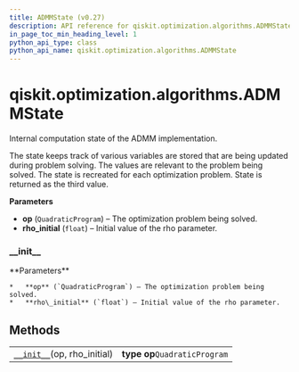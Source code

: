 ```yaml
---
title: ADMMState (v0.27)
description: API reference for qiskit.optimization.algorithms.ADMMState in qiskit v0.27
in_page_toc_min_heading_level: 1
python_api_type: class
python_api_name: qiskit.optimization.algorithms.ADMMState
---
```


<span id="qiskit-optimization-algorithms-admmstate" />

# qiskit.optimization.algorithms.ADMMState

<Class id="qiskit.optimization.algorithms.ADMMState" isDedicatedPage={true} github="https://github.com/qiskit-community/qiskit-aqua/tree/stable/0.9/qiskit/optimization/algorithms/admm_optimizer.py" signature="ADMMState(op, rho_initial)" modifiers="class">
  Internal computation state of the ADMM implementation.

  The state keeps track of various variables are stored that are being updated during problem solving. The values are relevant to the problem being solved. The state is recreated for each optimization problem. State is returned as the third value.

  **Parameters**

  *   **op** (`QuadraticProgram`) – The optimization problem being solved.
  *   **rho\_initial** (`float`) – Initial value of the rho parameter.

  ### \_\_init\_\_

  <Function id="qiskit.optimization.algorithms.ADMMState.__init__" signature="__init__(op, rho_initial)">
    **Parameters**

    *   **op** (`QuadraticProgram`) – The optimization problem being solved.
    *   **rho\_initial** (`float`) – Initial value of the rho parameter.
  </Function>

  ## Methods

  |                                                                                                                                        |                               |
  | -------------------------------------------------------------------------------------------------------------------------------------- | ----------------------------- |
  | [`__init__`](#qiskit.optimization.algorithms.ADMMState.__init__ "qiskit.optimization.algorithms.ADMMState.__init__")(op, rho\_initial) | **type op**`QuadraticProgram` |
</Class>

